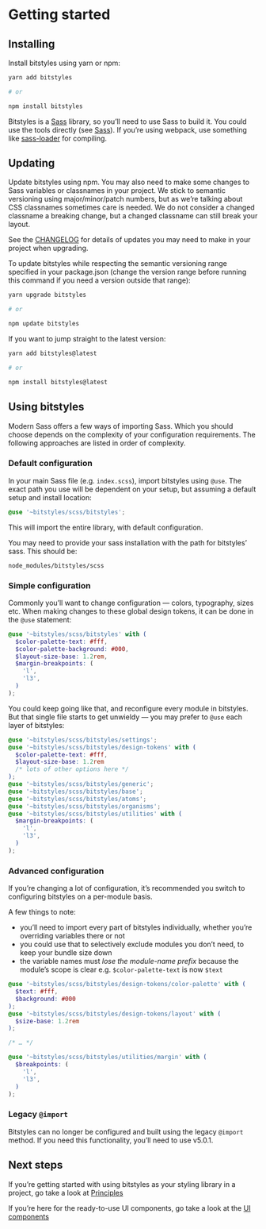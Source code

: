 
<Meta title="Introduction/Getting started" />

# Getting started

## Installing

Install bitstyles using yarn or npm:

```sh
yarn add bitstyles

# or

npm install bitstyles
```

Bitstyles is a [Sass](https://sass-lang.com) library, so you’ll need to use Sass to build it. You could use the tools directly (see [Sass](https://sass-lang.com/install)). If you’re using webpack, use something like [sass-loader](https://github.com/webpack-contrib/sass-loader) for compiling.

## Updating

Update bitstyles using npm. You may also need to make some changes to Sass variables or classnames in your project. We stick to semantic versioning using major/minor/patch numbers, but as we’re talking about CSS classnames sometimes care is needed. We do not consider a changed classname a breaking change, but a changed classname can still break your layout.

See the [CHANGELOG](../../../CHANGELOG.md) for details of updates you may need to make in your project when upgrading.

To update bitstyles while respecting the semantic versioning range specified in your package.json (change the version range before running this command if you need a version outside that range):

```sh
yarn upgrade bitstyles

# or

npm update bitstyles
```

If you want to jump straight to the latest version:

```sh
yarn add bitstyles@latest

# or

npm install bitstyles@latest
```

## Using bitstyles

Modern Sass offers a few ways of importing Sass. Which you should choose depends on the complexity of your configuration requirements. The following approaches are listed in order of complexity.

### Default configuration

In your main Sass file (e.g. `index.scss`), import bitstyles using `@use`. The exact path you use will be dependent on your setup, but assuming a default setup and install location:

```scss
@use '~bitstyles/scss/bitstyles';
```

This will import the entire library, with default configuration.

You may need to provide your sass installation with the path for bitstyles’ sass. This should be:

```
node_modules/bitstyles/scss
```

### Simple configuration

Commonly you’ll want to change configuration — colors, typography, sizes etc. When making changes to these global design tokens, it can be done in the `@use` statement:

```scss
@use '~bitstyles/scss/bitstyles' with (
  $color-palette-text: #fff,
  $color-palette-background: #000,
  $layout-size-base: 1.2rem,
  $margin-breakpoints: (
    'l',
    'l3',
  )
);
```

You could keep going like that, and reconfigure every module in bitstyles. But that single file starts to get unwieldy — you may prefer to `@use` each layer of bitstyles:

<!-- prettier-ignore-start -->
```scss
@use '~bitstyles/scss/bitstyles/settings';
@use '~bitstyles/scss/bitstyles/design-tokens' with (
  $color-palette-text: #fff,
  $layout-size-base: 1.2rem
  /* lots of other options here */
);
@use '~bitstyles/scss/bitstyles/generic';
@use '~bitstyles/scss/bitstyles/base';
@use '~bitstyles/scss/bitstyles/atoms';
@use '~bitstyles/scss/bitstyles/organisms';
@use '~bitstyles/scss/bitstyles/utilities' with (
  $margin-breakpoints: (
    'l',
    'l3',
  )
);
```
<!-- prettier-ignore-end -->

### Advanced configuration

If you’re changing a lot of configuration, it’s recommended you switch to configuring bitstyles on a per-module basis.

A few things to note:

- you’ll need to import every part of bitstyles individually, whether you’re overriding variables there or not
- you could use that to selectively exclude modules you don’t need, to keep your bundle size down
- the variable names must _lose the module-name prefix_ because the module’s scope is clear e.g. `$color-palette-text` is now `$text`

```scss
@use '~bitstyles/scss/bitstyles/design-tokens/color-palette' with (
  $text: #fff,
  $background: #000
);
@use '~bitstyles/scss/bitstyles/design-tokens/layout' with (
  $size-base: 1.2rem
);

/* … */

@use '~bitstyles/scss/bitstyles/utilities/margin' with (
  $breakpoints: (
    'l',
    'l3',
  )
);
```

### Legacy `@import`

Bitstyles can no longer be configured and built using the legacy `@import` method. If you need this functionality, you’ll need to use v5.0.1.

## Next steps

If you’re getting started with using bitstyles as your styling library in a project, go take a look at [Principles](/docs/introduction-principles--page)

If you’re here for the ready-to-use UI components, go take a look at the [UI components](/docs/introduction-ui-components--page)
